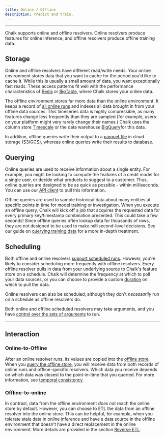 ```yaml
---
title: Online / Offline
description: Predict and train.
---
```


---

Chalk supports online and offline resolvers.
Online resolvers produce features for online inference,
and offline resolvers produce offline training data.

## Storage

Online and offline resolvers have different read/write needs.
Your online environment stores data that you want to cache
for the period you'd like to cache it.
While this is usually a small amount of data,
you want exceptionally fast reads.
These access patterns fit well
with the performance characteristics of [Redis](https://redis.com) or [BigTable](https://cloud.google.com/bigtable),
where Chalk stores your online data.

The offline environment stores far more data than the online environment.
It keeps a record of [all online runs](#online-to-offline)
and indexes all data brought in from your offline data sources.
This timeseries data is highly compressible,
as many features change less frequently than they are sampled
(for example, users on your platform might very rarely change their names.)
Chalk uses the column store
[Timescale](https://timescale.com) or the data warehouse [BigQuery](https://cloud.google.com/bigquery)for this data.

In addition, offline queries write their output to a [parquet file](https://parquet.apache.org/)
in cloud storage (S3/GCS), whereas online queries write their results to database.

[//]: # 'More detail [Chalk architecture](/docs/architecture)'

## Querying

Online queries are used to receive information about a single entity.
For example, you might be looking to compute the features of a
credit model for a single user, or decide what products to suggest
to a customer. Thus, online queries are designed to be as quick as possible -
within milliseconds. You can use our [API client](/docs/query-basics) to pull this information.

Offline queries are used to sample historical data about many entities
at specific points in time for model training or investigation.
When you execute an offline query, Chalk will kick off a job that acquires the requested data for
every primary key/timestamp combination presented. This could take a few seconds!
Since offline queries often lookup data for thousands of
rows, they are not designed to be used to make millisecond-level decisions.
See our guide on [querying training data](/docs/training-client)
for a more in-depth treatment.

## Scheduling

Both offline and online resolvers [support scheduled runs](/docs/resolver-cron).
However, you're likely to consider scheduling more frequently with offline resolvers.
Every offline resolver pulls in data from your underlying source to
Chalk's feature store on a schedule.
Chalk will determine the frequency at which to poll your data sources,
or you can choose to provide a custom [duration](/docs/duration) on which
to pull the data.

Online resolvers can also be scheduled, although they don't _necessarily_
run on a schedule as offline resolvers do.

Both online and offline scheduled resolvers may take arguments,
and you have
[control over the sets of arguments](/docs/resolver-cron#filtering-examples)
to run.

---

## Interaction

### Online-to-Offline

After an online resolver runs, its values are copied into the [offline store](#storage).
When you [query the offline store](/docs/training-client),
you will receive data from both records of online runs and offline-specific resolvers.
Which data you receive depends on which data was closest to the point-in-time
that you queried.
For more information, see [temporal consistency](/docs/temporal-consistency).

### Offline-to-online

In contrast, data from the offline environment _does not_
reach the online store by default.
However, you can choose to ETL the data from an offline
resolver into the online store.
This can be helpful, for example,
when you tolerate stale data in online inference and
have a data source in the offline environment that doesn't
have a direct replacement in the online environment.
More details are provided in the section [Reverse ETL](/docs/reverse-etl).
